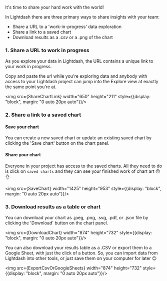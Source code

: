 
It's time to share your hard work with the world!

In Lightdash there are three primary ways to share insights with your team:

* Share a URL to a 'work-in-progress' data exploration
* Share a link to a saved chart
* Download results as a .csv or a .png of the chart

### 1. Share a URL to work in progress

As you explore your data in Lightdash, the URL contains a unique link to your work in progress.

Copy and paste the url while you're exploring data and anybody with access to your Lightdash project can jump into the Explore view at exactly the same point you're at.

<img src={ShareChartLink} width="650" height="211" style={{display: "block", margin: "0 auto 20px auto"}}/>

### 2. Share a link to a saved chart

#### Save your chart

You can create a new saved chart or update an existing saved chart by clicking the 'Save chart' button on the chart panel.

#### Share your chart

Everyone in your project has access to the saved charts. All they need to do is click on `saved charts` and they can see your finished work of chart art 😚👌

<img src={SaveChart} width="1425" height="953" style={{display: "block", margin: "0 auto 20px auto"}}/>

### 3. Download results as a table or chart

You can download your chart as .jpeg, .png, .svg, .pdf, or .json file by clicking the 'Download' button on the chart panel.

<img src={DownloadChart} width="874" height="732" style={{display: "block", margin: "0 auto 20px auto"}}/>

You can also download your results table as a .CSV or export them to a Google Sheet, with just the click of a button. So, you can import data from Lightdash into other tools, or just save them on your computer for later 😉

<img src={ExportCsvOrGoogleSheets} width="874" height="732" style={{display: "block", margin: "0 auto 20px auto"}}/>


